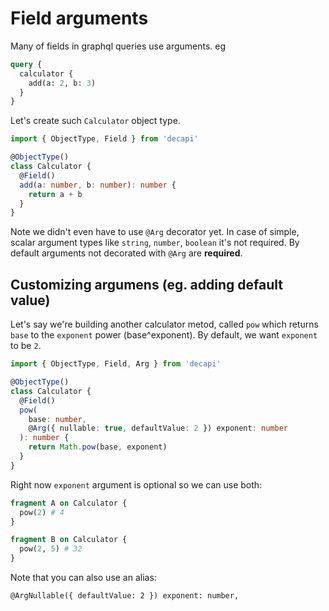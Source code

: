 # Field arguments

Many of fields in graphql queries use arguments. eg

```graphql
query {
  calculator {
    add(a: 2, b: 3)
  }
}
```

Let's create such `Calculator` object type.

```ts
import { ObjectType, Field } from 'decapi'

@ObjectType()
class Calculator {
  @Field()
  add(a: number, b: number): number {
    return a + b
  }
}
```

Note we didn't even have to use `@Arg` decorator yet. In case of simple, scalar argument types like `string`, `number`, `boolean` it's not required. By default arguments not decorated with `@Arg` are **required**.

## Customizing argumens (eg. adding default value)

Let's say we're building another calculator metod, called `pow` which returns `base` to the `exponent` power (base^exponent). By default, we want `exponent` to be `2`.

```ts
import { ObjectType, Field, Arg } from 'decapi'

@ObjectType()
class Calculator {
  @Field()
  pow(
    base: number,
    @Arg({ nullable: true, defaultValue: 2 }) exponent: number
  ): number {
    return Math.pow(base, exponent)
  }
}
```

Right now `exponent` argument is optional so we can use both:

```graphql
fragment A on Calculator {
  pow(2) # 4
}

fragment B on Calculator {
  pow(2, 5) # 32
}
```

Note that you can also use an alias:

```
@ArgNullable({ defaultValue: 2 }) exponent: number,
```
